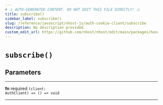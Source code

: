 ```yaml
---
# ⚠️ AUTO-GENERATED CONTENT. DO NOT EDIT THIS FILE DIRECTLY! ⚠️
title: subscribe()
sidebar_label: subscribe()
slug: /reference/javascript/nhost-js/auth-cookie-client/subscribe
description: No description provided.
custom_edit_url: https://github.com/nhost/nhost/edit/main/packages/hasura-auth-js/src/internal-client.ts#L114
---
```


# `subscribe()`

## Parameters

---

**<span className="parameter-name">fn</span>** <span className="optional-status">required</span> <code>(client: AuthClient) =&gt; () =&gt; void</code>

---
